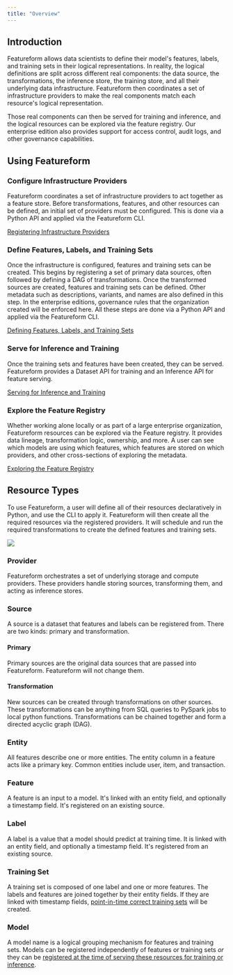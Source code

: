 ```yaml
---
title: "Overview"
---
```


## Introduction

Featureform allows data scientists to define their model's features, labels, and training sets in their logical representations. In reality, the logical definitions are split across different real components: the data source, the transformations, the inference store, the training store, and all their underlying data infrastructure. Featureform then coordinates a set of infrastructure providers to make the real components match each resource's logical representation.

Those real components can then be served for training and inference, and the logical resources can be explored via the feature registry. Our enterprise edition also provides support for access control, audit logs, and other governance capabilities.

## Using Featureform

### Configure Infrastructure Providers

Featureform coordinates a set of infrastructure providers to act together as a feature store. Before transformations, features, and other resources can be defined, an initial set of providers must be configured. This is done via a Python API and applied via the Featureform CLI.

[Registering Infrastructure Providers](/getting-started/registering-infrastructure-providers)

### Define Features, Labels, and Training Sets

Once the infrastructure is configured, features and training sets can be created. This begins by registering a set of primary data sources, often followed by defining a DAG of transformations. Once the transformed sources are created, features and training sets can be defined. Other metadata such as descriptions, variants, and names are also defined in this step. In the enterprise editions, governance rules that the organization created will be enforced here. All these steps are done via a Python API and applied via the Featureform CLI.

[Defining Features, Labels, and Training Sets](/getting-started/defining-features-labels-and-training-sets)

### Serve for Inference and Training

Once the training sets and features have been created, they can be served. Featureform provides a Dataset API for training and an Inference API for feature serving.

[Serving for Inference and Training](/getting-started/serving-for-inference-and-training)

### Explore the Feature Registry

Whether working alone locally or as part of a large enterprise organization, Featureform resources can be explored via the Feature registry. It provides data lineage, transformation logic, ownership, and more. A user can see which models are using which features, which features are stored on which providers, and other cross-sections of exploring the metadata.

[Exploring the Feature Registry](/getting-started/exploring-the-feature-registry)

## Resource Types

To use Featureform, a user will define all of their resources declaratively in Python, and use the CLI to apply it. Featureform will then create all the required resources via the registered providers. It will schedule and run the required transformations to create the defined features and training sets.

<Frame caption="The Featureform Resource Map">
  <img src="/images/getting-started/resource-map.png" />
</Frame>

### Provider

Featureform orchestrates a set of underlying storage and compute providers. These providers handle storing sources, transforming them, and acting as inference stores.

### Source

A source is a dataset that features and labels can be registered from. There are two kinds: primary and transformation.

#### Primary

Primary sources are the original data sources that are passed into Featureform. Featureform will not change them.

#### Transformation

New sources can be created through transformations on other sources. These transformations can be anything from SQL queries to PySpark jobs to local python functions. Transformations can be chained together and form a directed acyclic graph (DAG).

### Entity

All features describe one or more entities. The entity column in a feature acts like a primary key. Common entities include user, item, and transaction.

### Feature

A feature is an input to a model. It's linked with an entity field, and optionally a timestamp field. It's registered on an existing source.

### Label

A label is a value that a model should predict at training time. It is linked with an entity field, and optionally a timestamp field. It's registered from an existing source.

### Training Set

A training set is composed of one label and one or more features. The labels and features are joined together by their entity fields. If they are linked with timestamp fields, [point-in-time correct training sets](/getting-started/defining-features-labels-and-training-sets#point-in-time-correctness) will be created.

### Model

A model name is a logical grouping mechanism for features and training sets. Models can be registered independently of features or training sets _or_ they can be [registered at the time of serving these resources for training or inference](/getting-started/serving-for-inference-and-training#model-registration).